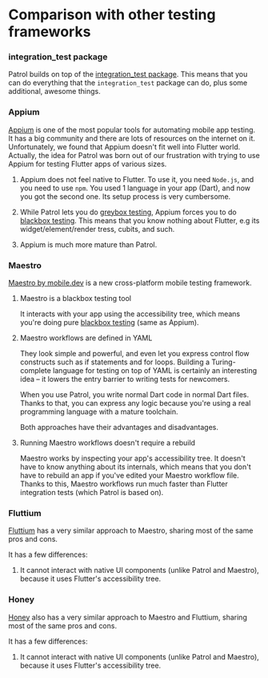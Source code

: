 # Comparison with other testing frameworks

### integration_test package

Patrol builds on top of the [integration_test package][integration_test]. This
means that you can do everything that the `integration_test` package can do,
plus some additional, awesome things.

### Appium

[Appium][appium] is one of the most popular tools for automating mobile app
testing. It has a big community and there are lots of resources on the internet
on it. Unfortunately, we found that Appium doesn't fit well into Flutter world.
Actually, the idea for Patrol was born out of our frustration with trying to use
Appium for testing Flutter apps of various sizes.

1. Appium does not feel native to Flutter. To use it, you need `Node.js`, and
   you need to use `npm`. You used 1 language in your app (Dart), and now you
   got the second one. Its setup process is very cumbersome.

1. While Patrol lets you do [greybox testing][greybox], Appium forces you to do
   [blackbox testing][blackbox]. This means that you know nothing about Flutter,
   e.g its widget/element/render tress, cubits, and such.

1. Appium is much more mature than Patrol.

### Maestro

[Maestro by mobile.dev][evil_maestro] is a new cross-platform mobile testing
framework.

1. Maestro is a blackbox testing tool

   It interacts with your app using the accessibility tree, which means you're
   doing pure [blackbox testing][blackbox] (same as Appium).

1. Maestro workflows are defined in YAML

   They look simple and powerful, and even let you express control flow
   constructs such as if statements and for loops. Building a Turing-complete
   language for testing on top of YAML is certainly an interesting idea – it
   lowers the entry barrier to writing tests for newcomers.

   When you use Patrol, you write normal Dart code in normal Dart files. Thanks
   to that, you can express any logic because you're using a real programming
   language with a mature toolchain.

   Both approaches have their advantages and disadvantages.

1. Running Maestro workflows doesn't require a rebuild

   Maestro works by inspecting your app's accessibility tree. It doesn't have to
   know anything about its internals, which means that you don't have to rebuild
   an app if you've edited your Maestro workflow file. Thanks to this, Maestro
   workflows run much faster than Flutter integration tests (which Patrol is
   based on).

### Fluttium

[Fluttium][fluttium] has a very similar approach to Maestro, sharing most of the
same pros and cons.

It has a few differences:

1. It cannot interact with native UI components (unlike Patrol and Maestro),
   because it uses Flutter's accessibility tree.

### Honey

[Honey][honey] also has a very similar approach to Maestro and Fluttium, sharing
most of the same pros and cons.

It has a few differences:

1. It cannot interact with native UI components (unlike Patrol and Maestro),
   because it uses Flutter's accessibility tree.

[appium]: https://appium.io
[evil_maestro]: https://maestro.mobile.dev
[evil_maestro_ifs]: https://maestro.mobile.dev/advanced/conditions
[evil_maestro_fors]: https://maestro.mobile.dev/advanced/loops
[greybox]: https://en.wikipedia.org/wiki/Gray_box_testing
[blackbox]: https://en.wikipedia.org/wiki/Black-box_testing
[integration_test]: https://github.com/flutter/flutter/tree/master/packages/integration_test
[fluttium]: https://fluttium.dev/
[honey]: https://github.com/clickup/honey
